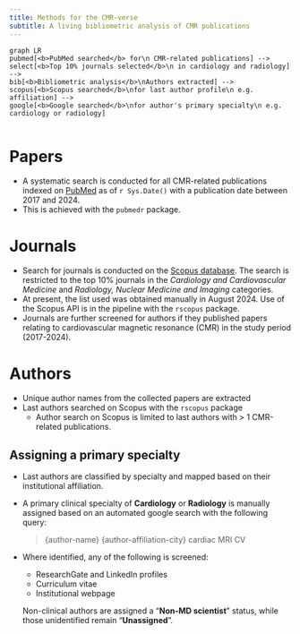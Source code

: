 ```yaml
---
title: Methods for the CMR-verse
subtitle: A living bibliometric analysis of CMR publications
---
```


```mermaid
graph LR
pubmed[<b>PubMed searched</b> for\n CMR-related publications] -->
select[<b>Top 10% journals selected</b>\n in cardiology and radiology] -->
bib[<b>Bibliometric analysis</b>\nAuthors extracted] --> 
scopus[<b>Scopus searched</b>\nfor last author profile\n e.g. affiliation] --> 
google[<b>Google searched</b>\nfor author's primary specialty\n e.g. cardiology or radiology]
```

```r
```

# Papers
- A systematic search is conducted for all CMR-related publications indexed on [PubMed](https://pubmed.ncbi.nlm.nih.gov) as of `r Sys.Date()` with a publication date between 2017 and 2024.
- This is achieved with the `pubmedr` package.

# Journals
- Search for journals is conducted on the [Scopus database](https://www.scopus.com/). The search is restricted to the top 10% journals in the *Cardiology and Cardiovascular Medicine* and *Radiology, Nuclear Medicine and Imaging* categories. 
- At present, the list used was obtained manually in August 2024. Use of the Scopus API is in the pipeline with the `rscopus` package.
- Journals are further screened for authors if they published papers relating to cardiovascular magnetic resonance (CMR) in the study period (2017-2024).

# Authors
- Unique author names from the collected papers are extracted
- Last authors searched on Scopus with the `rscopus` package
  - Author search on Scopus is limited to last authors with > 1 CMR-related publications.

## Assigning a primary specialty
- Last authors are classified by specialty and mapped based on their institutional affiliation.
- A primary clinical specialty of **Cardiology** or **Radiology** is manually assigned based on an automated google search with the following query:

    > {author-name} {author-affiliation-city} cardiac MRI CV
- Where identified, any of the following is screened: 
  - ResearchGate and LinkedIn profiles
  - Curriculum vitae 
  - Institutional webpage

  Non-clinical authors are assigned a "**Non-MD scientist**" status, while those unidentified remain "**Unassigned**".
